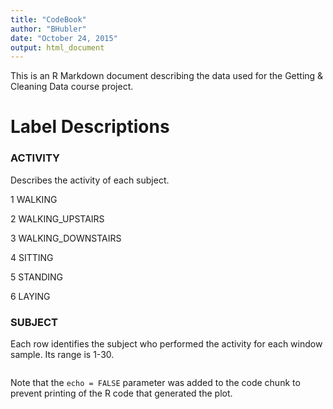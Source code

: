 ```yaml
---
title: "CodeBook"
author: "BHubler"
date: "October 24, 2015"
output: html_document
---
```


This is an R Markdown document describing the data used for the Getting & Cleaning Data course project.

# Label Descriptions


### ACTIVITY

Describes the activity of each subject.

1 WALKING

2 WALKING_UPSTAIRS

3 WALKING_DOWNSTAIRS

4 SITTING

5 STANDING

6 LAYING

### SUBJECT

Each row identifies the subject who performed the activity for each window sample. Its range is 1-30. 



```r

```

Note that the `echo = FALSE` parameter was added to the code chunk to prevent printing of the R code that generated the plot.

